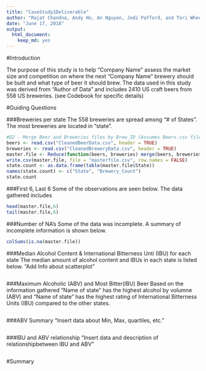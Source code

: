 ```yaml
---
title: "CaseStudy1Deliverable"
author: "Rajat Chandna, Andy Ho, An Nguyen, Jodi Pafford, and Tori Wheelis"
date: "June 17, 2018"
output: 
  html_document:
    keep_md: yes
---
```


#Introduction

The purpose of this study is to help "Company Name" assess the market size and competition on where the next "Company Name" brewery should be built and what type of beer it should brew. The data used in this study was derived from "Author of Data" and includes 2410 US craft beers from 558 US breweries. (see Codebook for specific details)

#Guiding Questions

###Breweries per state
The 558 breweries are spread among "# of States".  The most breweries are located in "state".  

```r
#Q2 - Merge Beer and Breweries files by Brew_ID (Assumes Beers.csv file has renamed Brewery_ID to Brew_ID) and prints the first/last 6 observations.
beers <- read.csv("CleanedBeerData.csv", header = TRUE)
breweries <- read.csv("CleanedBreweryData.csv", header = TRUE)
master.file <- Reduce(function(beers, breweries) merge(beers, breweries, by="Brew_ID"), list(beers, breweries))
write.csv(master.file, file = "masterfile.csv", row.names = FALSE)
state.count <- as.data.frame(table(master.file$State))
names(state.count) <- c("State", "Brewery_Count")
state.count
```

###First 6, Last 6
Some of the observations are seen below.  The data gathered includes 

```r
head(master.file,6)
tail(master.file,6)
```

###Number of NA's
Some of the data was incomplete.  A summary of incomplete information is shown below.

```r
colSums(is.na(master.file))
```

###Median Alcohol Content & International Bitterness Unti (IBU) for each state
The median amount of alcohol content and IBUs in each state is listed below. "Add Info about scatterplot"
```r

```

###Maximum Alcoholic (ABV) and Most Bitter(IBU) Beer
Based on the information gathered "Name of state" has the highest alcohol by volumne (ABV) and "Name of state" has the highest rating of International Bitterness Units (IBU) compared to the other states.
```r

```

###ABV Summary
"Insert data about Min, Max, quartiles, etc."
```r

```

###IBU and ABV relationship
"Insert data and description of relationshipbetween IBU and ABV"
```r

```

#Summary


